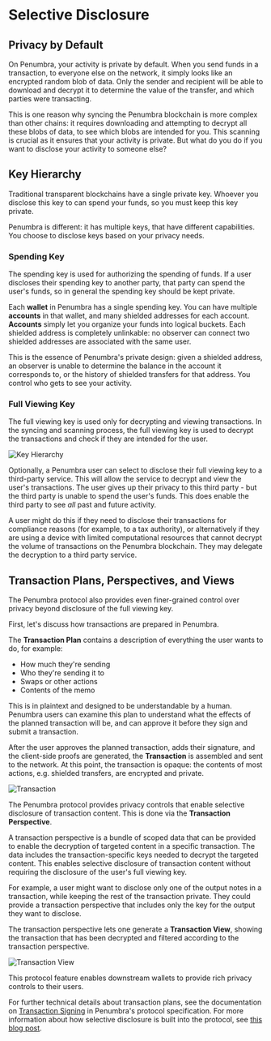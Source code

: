 # Selective Disclosure

## Privacy by Default

On Penumbra, your activity is private by default. When you send funds in a transaction, to everyone else on the network, it simply looks like an encrypted random blob of data. Only the sender and recipient will be able to download and decrypt it to determine the value of the transfer, and which parties were transacting.

This is one reason why syncing the Penumbra blockchain is more complex than other chains: it requires downloading and attempting to decrypt all these blobs of data, to see which blobs are intended for you. This scanning is crucial as it ensures that your activity is private. But what do you do if you want to disclose your activity to someone else?

## Key Hierarchy

Traditional transparent blockchains have a single private key. Whoever you disclose this key to can spend your funds, so you must keep this key private.

Penumbra is different: it has multiple keys, that have different capabilities. You choose to disclose keys based on your privacy needs.

### Spending Key

The spending key is used for authorizing the spending of funds. If a user discloses their spending key to another party, that party can spend the user's funds, so in general the spending key should be kept private.

Each **wallet** in Penumbra has a single spending key. You can have multiple **accounts** in that wallet, and many shielded addresses for each account. **Accounts** simply let you organize your funds into logical buckets. Each shielded address is completely unlinkable: no observer can connect two shielded addresses are associated with the same user.

This is the essence of Penumbra's private design: given a shielded address, an observer is unable to determine the balance in the account it corresponds to, or the history of shielded transfers for that address. You control who gets to see your activity.

### Full Viewing Key

The full viewing key is used only for decrypting and viewing transactions. In the syncing and scanning process, the full viewing key is used to decrypt the transactions and check if they are intended for the user.

![Key Hierarchy](/images/selective-disclosure-key-hierarchy.png)

Optionally, a Penumbra user can select to disclose their full viewing key to a third-party service. This will allow the service to decrypt and view the user's transactions. The user gives up their privacy to this third party - but the third party is unable to spend the user's funds. This does enable the third party to see *all* past and future activity.

A user might do this if they need to disclose their transactions for compliance reasons (for example, to a tax authority), or alternatively if they are using a device with limited computational resources that cannot decrypt the volume of transactions on the Penumbra blockchain. They may delegate the decryption to a third party service.

## Transaction Plans, Perspectives, and Views

The Penumbra protocol also provides even finer-grained control over privacy beyond disclosure of the full viewing key.

First, let's discuss how transactions are prepared in Penumbra.

The **Transaction Plan** contains a description of everything the user wants to do, for example:
- How much they're sending
- Who they're sending it to
- Swaps or other actions
- Contents of the memo

This is in plaintext and designed to be understandable by a human. Penumbra users can examine this plan to understand what the effects of the planned transaction will be, and can approve it before they sign and submit a transaction.

After the user approves the planned transaction, adds their signature, and the client-side proofs are generated, the **Transaction** is assembled and sent to the network. At this point, the transaction is opaque: the contents of most actions, e.g. shielded transfers, are encrypted and private.

![Transaction](/images/selective-disclosure-transaction1.png)

The Penumbra protocol provides privacy controls that enable selective disclosure of transaction content. This is done via the **Transaction Perspective**.

A transaction perspective is a bundle of scoped data that can be provided to enable the decryption of targeted content in a specific transaction. The data includes the transaction-specific keys needed to decrypt the targeted content. This enables selective disclosure of transaction content without requiring the disclosure of the user's full viewing key.

For example, a user might want to disclose only one of the output notes in a transaction, while keeping the rest of the transaction private. They could provide a transaction perspective that includes only the key for the output they want to disclose.

The transaction perspective lets one generate a **Transaction View**, showing the transaction that has been decrypted and filtered according to the transaction perspective.

![Transaction View](/images/selective-disclosure-transaction2.png)

This protocol feature enables downstream wallets to provide rich privacy controls to their users.

For further technical details about transaction plans, see the documentation on [Transaction Signing](https://protocol.penumbra.zone/main/transactions/signing.html) in Penumbra's protocol specification. For more information about how selective disclosure is built into the protocol, see [this blog post](https://penumbra.zone/blog/how-to-see-in-the-dark).